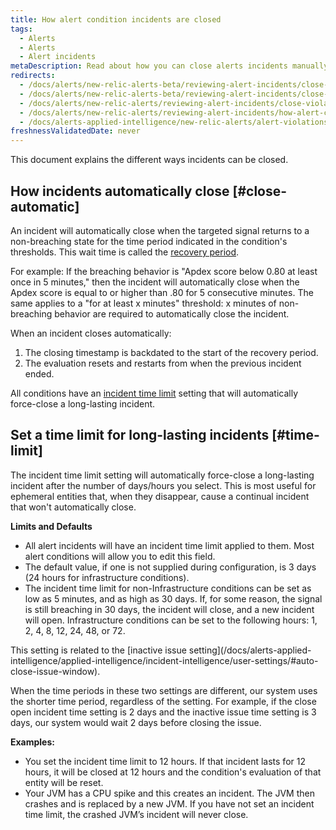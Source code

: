 ```yaml
---
title: How alert condition incidents are closed
tags:
  - Alerts
  - Alerts
  - Alert incidents
metaDescription: Read about how you can close alerts incidents manually and automatically.
redirects:
  - /docs/alerts/new-relic-alerts-beta/reviewing-alert-incidents/close-incidents-manually
  - /docs/alerts/new-relic-alerts-beta/reviewing-alert-incidents/close-violations-manually
  - /docs/alerts/new-relic-alerts/reviewing-alert-incidents/close-violations-manually
  - /docs/alerts/new-relic-alerts/reviewing-alert-incidents/how-alert-condition-violations-are-closed
  - /docs/alerts-applied-intelligence/new-relic-alerts/alert-violations/how-alert-condition-violations-are-closed/
freshnessValidatedDate: never
---
```


This document explains the different ways incidents can be closed.

## How incidents automatically close [#close-automatic]

An incident will automatically close when the targeted signal returns to a non-breaching state for the time period indicated in the condition's thresholds. This wait time is called the [recovery period](/docs/using-new-relic/welcome-new-relic/get-started/glossary#recovery-period).

For example: If the breaching behavior is "Apdex score below 0.80 at least once in 5 minutes," then the incident will automatically close when the Apdex score is equal to or higher than .80 for 5 consecutive minutes. The same applies to a "for at least x minutes" threshold: x minutes of non-breaching behavior are required to automatically close the incident.

When an incident closes automatically:

1. The closing timestamp is backdated to the start of the recovery period.
2. The evaluation resets and restarts from when the previous incident ended.

All conditions have an [incident time limit](#time-limit) setting that will automatically force-close a long-lasting incident.

## Set a time limit for long-lasting incidents [#time-limit]

The incident time limit setting will automatically force-close a long-lasting incident after the number of days/hours you select. This is most useful for ephemeral entities that, when they disappear, cause a continual incident that won't automatically close.

<DoNotTranslate>**Limits and Defaults**</DoNotTranslate>

* All alert incidents will have an incident time limit applied to them. Most alert conditions will allow you to edit this field.
* The default value, if one is not supplied during configuration, is 3 days (24 hours for infrastructure conditions).
* The incident time limit for non-Infrastructure conditions can be set as low as 5 minutes, and as high as 30 days. If, for some reason, the signal is still breaching in 30 days, the incident will close, and a new incident will open. Infrastructure conditions can be set to the following hours: 1, 2, 4, 8, 12, 24, 48, or 72.

<Callout variant="tip">
This setting is related to the [inactive issue setting](/docs/alerts-applied-intelligence/applied-intelligence/incident-intelligence/user-settings/#auto-close-issue-window).

When the time periods in these two settings are different, our system uses the shorter time period, regardless of the setting. For example, if the close open incident time setting is 2 days and the inactive issue time setting is 3 days, our system would wait 2 days before closing the issue.
</Callout>

<DoNotTranslate>**Examples:**</DoNotTranslate>

* You set the incident time limit to 12 hours. If that incident lasts for 12 hours, it will be closed at 12 hours and the condition's evaluation of that entity will be reset.
* Your JVM has a CPU spike and this creates an incident. The JVM then crashes and is replaced by a new JVM. If you have not set an incident time limit, the crashed JVM’s incident will never close.
